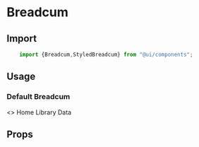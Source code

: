 


<Meta title="Components/Breadcum" component="Breadcum" />

# Breadcum

<Story name="Import" />

## Import

```jsx
    import {Breadcum,StyledBreadcum} from "@ui/components";
```

## Usage

<Story name="Usages"/>

### Default Breadcum
<Preview withToolbar>
<Story name="-Default">
    <>
   <Breadcum>
    <StyledBreadcum.Item href="#">Home</StyledBreadcum.Item>
    <StyledBreadcum.Item href="#">Library</StyledBreadcum.Item>
    <StyledBreadcum.Item active>Data</StyledBreadcum.Item>
   </Breadcum>
</>
</Story>
</Preview>



<Story name="Props" />

## Props

<Props of={BreadcumTypes} />